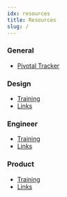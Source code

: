 ```yaml
---
idx: resources
title: Resources
slug: /
---
```


### General
- [Pivotal Tracker](https://www.pivotaltracker.com/)


### Design  
- [Training](design/training)
- [Links](design/links)

### Engineer  
- [Training](engineer/training)
- [Links](engineer/links)

### Product  
- [Training](product/training)
- [Links](product/links)